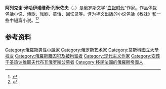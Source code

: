 {{Orphan|time=2020-10-13T08:42:27+00:00}}
{{infobox person/Wikidata | fetchwikidata=ALL}}

'''阿列克谢·米哈伊诺维奇·列米佐夫'''（{{lang-ru|Алексе́й Миха́йлович Ре́мизов}}，{{bd|1877年|7月6日|1957年|11月26日}}）是俄罗斯文学“[[白银时代_(俄国文学)|白银时代]]”作家。作品体裁包括小说、诗歌、戏剧、童话、回忆录等。译为华文出版的小说包括《教妹》和一些中短篇小说。<ref>{{Cite web|title=俄国白银时代不同寻常的童话作家_列米佐夫|url=http://www.sohu.com/a/277242762_148781|accessdate=2020-10-13|work=www.sohu.com|language=en}}</ref><ref>{{Cite book|chapter=不知疲倦的铃鼓|series=金色俄罗斯|url=https://book.douban.com/subject/35178062/|publisher=四川人民出版社|date=2020-10|isbn=978-7-220-11953-8|last=列米佐夫}}</ref>

== 参考资料 ==
{{reflist}}

{{DEFAULTSORT: Remizov, Aleksey}}
[[Category:俄羅斯男性小說家|Category:俄羅斯男性小說家]]
[[Category:俄罗斯艺术家|Category:俄罗斯艺术家]]
[[Category:莫斯科國立大學校友|Category:莫斯科國立大學校友]]
[[Category:俄羅斯籍囚犯及被拘留者|Category:俄羅斯籍囚犯及被拘留者]]
[[Category:现代主义作家|Category:现代主义作家]]
[[Category:安葬于圣热讷维耶夫代布瓦俄罗斯公墓者|Category:安葬于圣热讷维耶夫代布瓦俄罗斯公墓者]]
[[Category:移民法國的俄羅斯帝國人|Category:移民法國的俄羅斯帝國人]]